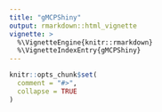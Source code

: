 ```yaml
---
title: "gMCPShiny"
output: rmarkdown::html_vignette
vignette: >
  %\VignetteEngine{knitr::rmarkdown}
  %\VignetteIndexEntry{gMCPShiny}
---
```


```r
knitr::opts_chunk$set(
  comment = "#>",
  collapse = TRUE
)
```
